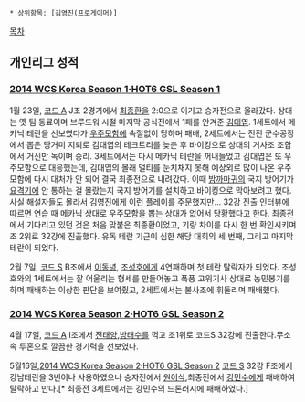  * 상위항목: [김영진(프로게이머)]
[[목차]]
== 개인리그 성적 ==
=== [[2014 WCS Korea Season 1·HOT6 GSL Season 1]] ===
1월 23일, [[코드 A]] J조 2경기에서 [[최종환]]을 2:0으로 이기고 승자전으로 올라갔다. 상대는 옛 팀 동료이며 브루드워 시절 마지막 공식전에서 1패를 안겨준 [[김대엽]]. 1세트에서 메카닉 테란을 선보였다가 [[우주모함]]에 속절없이 당하며 패배, 2세트에서는 전진 군수공장에서 뽑은 땅거미 지뢰로 김대엽의 테크트리를 늦춘 후 바이킹으로 상대의 거사조 조합에서 거신만 녹이며 승리. 3세트에서는 다시 메카닉 테란을 꺼내들었고 김대엽은 또 우주모함으로 대응했는데, 김대엽의 몰래 멀티를 눈치채지 못해 예상외로 많이 나온 우주모함에 다시 대처가 안 되어 결국 최종전으로 내려갔다. 이때 [[밤까마귀]]의 국지 방어기가 [[요격기]]에 안 통하는 걸 몰랐는지 국지 방어기를 설치하고 바이킹으로 막아보려고 했다. 사실 해설자들도 몰라서 김영진에게 이런 플레이를 주문했지만... 32강 진출 인터뷰에 따르면 연습 때 메카닉 상대로 우주모함을 뽑는 상대가 없어서 당황했다고 한다.
최종전에서 기다리고 있던 것은 처음 맞붙은 최종환이었고, 기량 차이를 다시 한 번 확인시키며 조 2위로 32강에 진출했다. 유독 테란 기근이 심한 해당 대회의 세 번째, 그리고 마지막 테란이 되었다.

2월 7일, [[코드 S]] B조에서 [[이동녕]], [[조성호]]에게 4연패하며 첫 테란 탈락자가 되었다. 조성호와의 1세트에서는 잘 어울리는 형세를 만들어놓고 폭풍 고위기사 상대로 농민봉기를 하며 패배하는 이상한 판단을 보여줬고, 2세트에서는 불사조에 휘둘리며 패배했다.

=== [[2014 WCS Korea Season 2·HOT6 GSL Season 2]] ===
4월 17일, [[코드 A]] I조에서 [[전태양]],[[방태수]]를 꺽고 조1위로 코드S 32강에 진출한다.무소속 투혼으로 깔끔한 경기력을 선보였다.

5월16일,[[2014 WCS Korea Season 2·HOT6 GSL Season 2]] [[코드 S]] 32강 F조에서 강남테란을 3번이나 사용하였으나 승자전에서 [[원이삭]],최종전에서 [[강민수]]에게 패배하여 탈락하고 만다.[* 최종전 3세트에서는 강민수의 드론러시에 패배하였다.]
